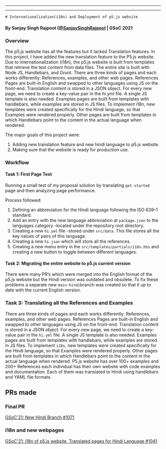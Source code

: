 
  ---
  
  ---
    # Internationalization(i18n) and Deployment of p5.js website

#### By Sanjay Singh Rajpoot ([@SanjaySinghRajpoot](https://github.com/SanjaySinghRajpoot) | GSoC 2021

### Overview
The p5.js website has all the features but it lacked Translation features. In this project, I have added the new translation feature to the P5.js website. Due to internationalization (i18n), the p5.js website is built from templates that retrieve the text content from data files. The entire site is built with Node JS, Handlebars, and Grunt. There are three kinds of pages and each works differently: References, examples, and other web pages. References Pages are built-in English and swapped to other languages using JS on the front-end. Translation content is stored in a JSON object. For every new page, we need to create a key-value pair in the hi.yml file. A single JS template is also needed. Examples pages are built from templates with handlebars, while examples are stored in JS files. To implement i18n, new templates were created specifically for the Hindi language, so that Examples were rendered properly. Other pages are built from templates in which Handlebars point to the content in the actual language when rendered.

The major goals of this project were:
1.  Adding new translation feature and new hindi language to p5.js website.
2.  Making sure that the website is ready for production use. 


### Workflow
#### Task 1: First Page Test 

Running a small test of my proposal solution by translating `get-started` page and then analyzing page performance.  

Process followed:

1. Defining an abbreviation for the Hindi language following the ISO 639–1 standard.
2. Add an entry with the new language abbreviation at `package.json` to the languages category -located under the repository root directory.
3. Creating a new `hi.yml` file -stored under `src/data`. This file stores all the key values of pairs of this language.
4. Creating a new `hi.json` which will store all the references.
5. Creating a new menu entry in the `src/templates/partials/i18n.hbs` and creating a new button to toggle between different languages.


#### Task 2: Migrating the entire website to p5.js current version

There were many PR’s which were merged into the English format of the p5.js website but the Hindi version was outdated and obsolete. To fix these problems a separate new `main-hindi`branch was created so that it up to date with the current English version.

### Task 3: Translating all the References and Examples

There are three kinds of pages and each works differently: References, examples, and other web pages. References Pages are built-in English and swapped to other languages using JS on the front-end. Translation content is stored in a JSON object. For every new page, we need to create a key-value pair in the `hi.yml` file. A single JS template is also needed.
Examples pages are built from templates with handlebars, while examples are stored in JS files. To implement `i18n`, new templates were created specifically for the Hindi language, so that Examples were rendered properly. Other pages are built from templates in which Handlebars point to the content in the actual language when rendered. P5.js website has over 100+ examples and 200+ References each individual has their own website with code examples and documentation. Each of them was translated to Hindi using handlebars and YAML file formats.


## PRs made

###  Final PR
[GSoC'21: New Hindi Branch #1071](https://github.com/processing/p5.js-website/pull/1071)
### i18n and new webpages
[GSoC'21: i18n of p5.js website, Translated pages for Hindi Language #1041](https://github.com/processing/p5.js-website/pull/1041)

  